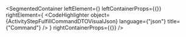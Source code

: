 
<SegmentedContainer
  leftElement={<ActivityStepFulfillCommandDTODesc />}
  leftContainerProps={{}}
  rightElement={
    <CodeHighlighter
      object={ActivityStepFulfillCommandDTOVisualJson}
      language={"json"}
      title={"Command"}
    />
  }
  rightContainerProps={{}}
/>

